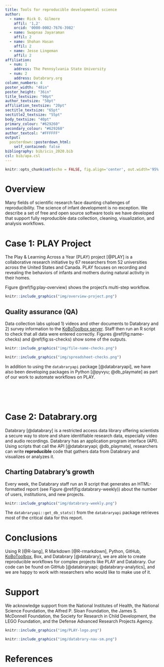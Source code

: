 ```yaml
---
title: Tools for reproducible developmental science
author:
  - name: Rick O. Gilmore
    affil: '1,2'
    orcid: '0000-0002-7676-3982'
  - name: Swapnaa Jayaraman
    affil: 2
  - name: Shohan Hasan
    affil: 2
  - name: Jesse Lingeman
    affil: 2
affiliation:
  - num: 1
    address: The Pennsylvania State University
  - num: 2
    address: Databrary.org
column_numbers: 4
poster_width: "48in"
poster_height: "36in"
title_textsize: "90pt"
author_textsize: "50pt"
affiliation_textsize: "20pt"
sectitle_textsize: "65pt"
sectitle2_textsize: "55pt"
body_textsize: "40pt"
primary_colour: "#629260"
secondary_colour: "#629260"
author_textcol: "#FFFFFF"
output: 
  posterdown::posterdown_html:
    self_contained: false
bibliography: bib/icis_2020.bib
csl: bib/apa.csl
---
```


```r
knitr::opts_chunk$set(echo = FALSE, fig.align='center', out.width='95%')
```

# Overview

Many fields of scientific research face daunting challenges of reproducibility. 
The science of infant development is no exception. 
We describe a set of free and open source software tools we have developed that support fully reproducible data collection, cleaning, visualization, and analysis workflows.
</br>

# Case 1: PLAY Project

The Play & Learning Across a Year (PLAY) project [@PLAY] is a collaborative research initiative by 67 researchers from 52 universities across the United States and Canada. 
PLAY focuses on recording and revealing the behaviors of infants and mothers during natural activity in their homes.

Figure \@ref(fig:play-overview) shows the project's multi-step workflow.

```r
knitr::include_graphics("img/overview-project.png")
```

## Quality assurance (QA)

Data collection labs upload 1) videos and other documents to Databrary and 2) survey information to the [KoBoToolbox server](https://kobotoolbox.org).
Staff then run an R script to check that all data were entered correctly.
Figures \@ref(fig:name-checks) and \@ref(fig:ss-checks) show some of the outputs.

```r
knitr::include_graphics("img/file-name-checks.png")
```

```r
knitr::include_graphics("img/spreadsheet-checks.png")
```

In addition to using the `databraryapi` package [@databraryapi], we have also been developing packages in Python [@pyvyu; @db_playmate] as part of our work to automate workflows on PLAY.

</br>
</br>
</br>

# Case 2: Databrary.org

Databrary [@databrary] is a restricted access data library offering scientists a secure way to store and share identifiable research data, especially video and audio recordings.
Databrary has an application program interface (API).
Using scripts that call the API [@databraryapi; @db_playmate], researchers can write **reproducible** code that gathers data from Databrary and visualizes or analyzes it.

## Charting Databrary's growth

Every week, the Databrary staff run an R script that generates an HTML-formatted report (see Figure \@ref(fig:databrary-weekly)) about the number of users, institutions, and new projects.

```r
knitr::include_graphics("img/databrary-weekly.png")
```

The `databraryapi::get_db_stats()` from the `databraryapi` package retrieves most of the critical data for this report.

# Conclusions

Using R [@R-lang], R Markdown [@R-rmarkdown], Python, GitHub, [KoBoToolbox](https://www.kobotoolbox.org/), Box, and Databrary [@databrary], we are able to create reproducible workflows for complex projects like PLAY and Databrary.
Our code can be found on GitHub [@databraryapi; @databrary-analytics], and we are happy to work with researchers who would like to make use of it.

# Support

We acknowledge support from the National Institutes of Health, the National Science Foundation, the Alfred P. Sloan Foundation, the James S. McDonnell Foundation, the Society for Research in Child Development, the LEGO Foundation, and the Defense Advanced Research Projects Agency.

```r
knitr::include_graphics("img/PLAY-logo.png")
```

```r
knitr::include_graphics("img/databrary-nav-sm.png")
```


# References
